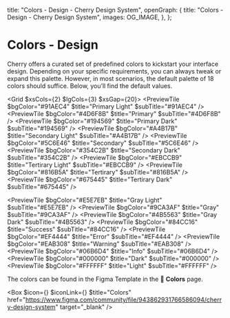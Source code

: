 
  title: "Colors - Design - Cherry Design System",
  openGraph: {
    title: "Colors - Design - Cherry Design System",
    images: OG_IMAGE,
  },
};

# Colors - Design

Cherry offers a curated set of predefined colors to kickstart your interface design. Depending on your specific requirements, you can always tweak or expand this palette. However, in most scenarios, the default palette of 18 colors should suffice. Below, you’ll find the default values.

<Grid $xsCols={2} $lgCols={3} $xsGap={20}>
  <PreviewTile
    $bgColor="#91AEC4"
    $title="Primary Light"
    $subTitle="#91AEC4"
  />
  <PreviewTile
    $bgColor="#4D6F8B"
    $title="Primary"
    $subTitle="#4D6F8B"
  />
  <PreviewTile
    $bgColor="#194569"
    $title="Primary Dark"
    $subTitle="#194569"
  />
  <PreviewTile
    $bgColor="#A4B17B"
    $title="Secondary Light"
    $subTitle="#A4B17B"
  />
  <PreviewTile
    $bgColor="#5C6E46"
    $title="Secondary"
    $subTitle="#5C6E46"
  />
  <PreviewTile
    $bgColor="#354C2B"
    $title="Secondary Dark"
    $subTitle="#354C2B"
  />
  <PreviewTile
    $bgColor="#EBCCB9"
    $title="Tertirary Light"
    $subTitle="#EBCCB9"
  />
  <PreviewTile
    $bgColor="#816B5A"
    $title="Tertirary"
    $subTitle="#816B5A"
  />
  <PreviewTile
    $bgColor="#675445"
    $title="Tertirary Dark"
    $subTitle="#675445"
  />

  <PreviewTile
    $bgColor="#E5E7EB"
    $title="Gray Light"
    $subTitle="#E5E7EB"
  />
  <PreviewTile
    $bgColor="#9CA3AF"
    $title="Gray"
    $subTitle="#9CA3AF"
  />
  <PreviewTile
    $bgColor="#4B5563"
    $title="Gray Dark"
    $subTitle="#4B5563"
  />
  <PreviewTile
    $bgColor="#84CC16"
    $title="Success"
    $subTitle="#84CC16"
  />
  <PreviewTile
    $bgColor="#EF4444"
    $title="Error"
    $subTitle="#EF4444"
  />
  <PreviewTile
    $bgColor="#EAB308"
    $title="Warning"
    $subTitle="#EAB308"
  />
  <PreviewTile
    $bgColor="#06B6D4"
    $title="Info"
    $subTitle="#06B6D4"
  />
  <PreviewTile
    $bgColor="#000000"
    $title="Dark"
    $subTitle="#000000"
  />
  <PreviewTile
    $bgColor="#FFFFFF"
    $title="Light"
    $subTitle="#FFFFFF"
  />
</Grid>

The colors can be found in the Figma Template in the 🎨 **Colors** page.

<Box
  $icon={<IconFile />}
  $iconLink={<IconFigma />}
  $title="Colors"
  href="https://www.figma.com/community/file/943862931766586094/cherry-design-system"
  target="_blank"
/>

